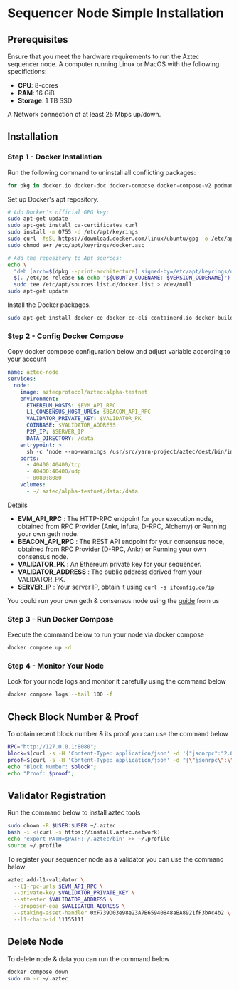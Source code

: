 
# Sequencer Node Simple Installation 

## Prerequisites
Ensure that you meet the hardware requirements to run the Aztec sequencer node. A computer running Linux or MacOS with the following specifictions:

* **CPU**: 8-cores
* **RAM**: 16 GiB
* **Storage**: 1 TB SSD

A Network connection of at least 25 Mbps up/down.


## Installation
### Step 1 - Docker Installation
Run the following command to uninstall all conflicting packages:
```bash copy
for pkg in docker.io docker-doc docker-compose docker-compose-v2 podman-docker containerd runc; do sudo apt-get remove $pkg; done
```

Set up Docker's apt repository.
```bash copy
# Add Docker's official GPG key:
sudo apt-get update
sudo apt-get install ca-certificates curl
sudo install -m 0755 -d /etc/apt/keyrings
sudo curl -fsSL https://download.docker.com/linux/ubuntu/gpg -o /etc/apt/keyrings/docker.asc
sudo chmod a+r /etc/apt/keyrings/docker.asc

# Add the repository to Apt sources:
echo \
  "deb [arch=$(dpkg --print-architecture) signed-by=/etc/apt/keyrings/docker.asc] https://download.docker.com/linux/ubuntu \
  $(. /etc/os-release && echo "${UBUNTU_CODENAME:-$VERSION_CODENAME}") stable" | \
  sudo tee /etc/apt/sources.list.d/docker.list > /dev/null
sudo apt-get update
```

Install the Docker packages.

```bash copy
sudo apt-get install docker-ce docker-ce-cli containerd.io docker-buildx-plugin docker-compose-plugin -y
```

### Step 2 - Config Docker Compose
Copy docker compose configuration below and adjust variable according to your account
```yml copy
name: aztec-node
services:
  node:
    image: aztecprotocol/aztec:alpha-testnet
    environment:
      ETHEREUM_HOSTS: $EVM_API_RPC
      L1_CONSENSUS_HOST_URLS: $BEACON_API_RPC
      VALIDATOR_PRIVATE_KEY: $VALIDATOR_PK
      COINBASE: $VALIDATOR_ADDRESS
      P2P_IP: $SERVER_IP
      DATA_DIRECTORY: /data
    entrypoint: >
      sh -c 'node --no-warnings /usr/src/yarn-project/aztec/dest/bin/index.js start --network alpha-testnet start --node --archiver --sequencer'
    ports:
      - 40400:40400/tcp
      - 40400:40400/udp
      - 8080:8080
    volumes:
      - ~/.aztec/alpha-testnet/data:/data
```
Details
- **EVM_API_RPC** : The HTTP-RPC endpoint for your execution node, obtained from RPC Provider (Ankr, Infura, D-RPC, Alchemy) or Running your own geth node.
- **BEACON_API_RPC** : The REST API endpoint for your consensus node, obtained from RPC Provider (D-RPC, Ankr) or Running your own consensus node.
- **VALIDATOR_PK** : An Ethereum private key for your sequencer.
- **VALIDATOR_ADDRESS** : The public address derived from your VALIDATOR_PK.
- **SERVER_IP** : Your server IP, obtain it using ```curl -s ifconfig.co/ip```

You could run your own geth & consensus node using the [guide](/guide/testnet/eth-sepolia/installation) from us

### Step 3 - Run Docker Compose
Execute the command below to run your node via docker compose
```bash copy
docker compose up -d
```

### Step 4 - Monitor Your Node
Look for your node logs and monitor it carefully using the command below
```bash copy
docker compose logs --tail 100 -f
```

## Check Block Number & Proof
To obtain recent block number & its proof you can use the command below
```bash copy
RPC="http://127.0.0.1:8080";
block=$(curl -s -H 'Content-Type: application/json' -d '{"jsonrpc":"2.0","method":"node_getL2Tips","params":[],"id":67}' $RPC | jq -r .result.proven.number); 
proof=$(curl -s -H 'Content-Type: application/json' -d "{\"jsonrpc\":\"2.0\",\"method\":\"node_getArchiveSiblingPath\",\"params\":[\"$block\",\"$block\"],\"id\":67}" $RPC | jq -r .result); 
echo "Block Number: $block"; 
echo "Proof: $proof"; 
```

## Validator Registration
Run the command below to install aztec tools
```bash copy
sudo chown -R $USER:$USER ~/.aztec
bash -i <(curl -s https://install.aztec.network)
echo 'export PATH=$PATH:~/.aztec/bin' >> ~/.profile
source ~/.profile
```
To register your sequencer node as a validator you can use the command below
```bash copy
aztec add-l1-validator \
  --l1-rpc-urls $EVM_API_RPC \
  --private-key $VALIDATOR_PRIVATE_KEY \
  --attester $VALIDATOR_ADDRESS \
  --proposer-eoa $VALIDATOR_ADDRESS \
  --staking-asset-handler 0xF739D03e98e23A7B65940848aBA8921fF3bAc4b2 \
  --l1-chain-id 11155111
```

## Delete Node
To delete node & data you can run the command below
```bash copy
docker compose down
sudo rm -r ~/.aztec
```